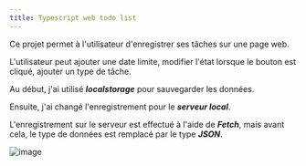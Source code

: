 ```yaml
---
title: Typescript web todo list
---
```



<a href="/Rapport-de-formation/technologies/typescript">
<Badge text="Typescript" variant="note" />
</a>
<a href="/Rapport-de-formation/technologies/localstorage">
<Badge text="Localstorage" variant="caution" />
</a>
<a href="/Rapport-de-formation/technologies/fetch">
<Badge text="Fetch" variant="caution" />
</a>
<a href="/Rapport-de-formation/technologies/html">
<Badge text="HTML" variant="note" />
</a>
<a href="/Rapport-de-formation/technologies/flexbox">
<Badge text="Flexbox" variant="caution" />
</a>
<a href="/Rapport-de-formation/technologies/css">
<Badge text="CSS" variant="note" />
</a>


Ce projet permet à l'utilisateur d'enregistrer ses tâches sur une page web.

L'utilisateur peut ajouter une date limite, modifier l'état lorsque le bouton est cliqué, ajouter un type de tâche.

Au début, j'ai utilisé **_localstorage_** pour sauvegarder les données.

Ensuite, j'ai changé l'enregistrement pour le **_serveur local_**.

L'enregistrement sur le serveur est effectué à l'aide de **_Fetch_**, mais avant cela, le type de données est remplacé par le type **_JSON_**.

![image](/Rapport-de-formation/src/assets/image-web-todo-list.png)
